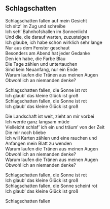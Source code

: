 ## Schlagschatten

Schlagschatten fallen auf mein Gesicht  
Ich sitz' im Zug und schreibe  
Ich seh' Bahnhofshallen im Sonnenlicht  
Und die, die darauf warten, zuzusteigen  
Ich glaube, ich habe schon wirklich sehr lange  
Nur aus dem Fenster geschaut  
Besonders am Abend hat jeder Gedanke  
Den ich habe, die Farbe Blau  
Die Tage zählen und untertauchen  
Sind kein Neuanfang, nur ein Ende  
Warum laufen die Tränen aus meinen Augen  
Obwohl ich an niemanden denke?  
  
  
  
  
Schlagschatten fallen, die Sonne ist rot  
Ich glaub' das kleine Glück ist groß  
Schlagschatten fallen, die Sonne ist rot  
Ich glaub' das kleine Glück ist groß  
  
Die Landschaft ist weit, zieht an mir vorbei  
Ich werde ganz langsam müde  
Vielleicht schlaf' ich ein und träum' von der Zeit  
Die mir noch bliebe  
Ich will Karten zählen und eine rauchen und  
Anfangen mein Blatt zu wenden  
Warum laufen die Tränen aus meinen Augen  
Obwohl ich an niemanden denke?  
Warum laufen die Tränen aus meinen Augen  
Obwohl ich an niemanden denke?  
  
Schlagschatten fallen, die Sonne ist rot  
Ich glaub' das kleine Glück ist groß  
Schlagschatten fallen, die Sonne scheint rot  
Ich glaub' das kleine Glück ist groß  
  
Schlagschatten fallen
